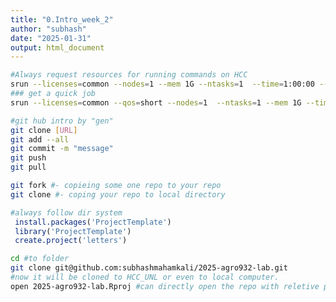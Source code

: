 ```yaml
---
title: "0.Intro_week_2"
author: "subhash"
date: "2025-01-31"
output: html_document
---
```


```bash
#Always request resources for running commands on HCC
srun --licenses=common --nodes=1 --mem 1G --ntasks=1  --time=1:00:00 --pty bash
### get a quick job
srun --licenses=common --qos=short --nodes=1  --ntasks=1 --mem 1G --time 1:00:00 --pty bash

#git hub intro by "gen"
git clone [URL]
git add --all
git commit -m "message"
git push
git pull

git fork #- copieing some one repo to your repo
git clone #- coping your repo to local directory
```


```r
#always follow dir system
 install.packages('ProjectTemplate')
 library('ProjectTemplate')
 create.project('letters')
```


```bash
cd #to folder
git clone git@github.com:subhashmahamkali/2025-agro932-lab.git
#now it will be cloned to HCC_UNL or even to local computer.
open 2025-agro932-lab.Rproj #can directly open the repo with reletive path(not absolute path)
```